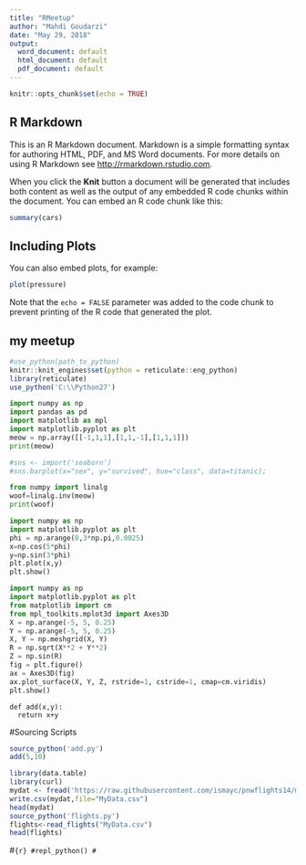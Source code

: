 ---
title: "RMeetup"
author: "Mahdi Goudarzi"
date: "May 29, 2018"
output:
  word_document: default
  html_document: default
  pdf_document: default
---

```{r setup, include=FALSE}
knitr::opts_chunk$set(echo = TRUE)
```

## R Markdown

This is an R Markdown document. Markdown is a simple formatting syntax for authoring HTML, PDF, and MS Word documents. For more details on using R Markdown see <http://rmarkdown.rstudio.com>.

When you click the **Knit** button a document will be generated that includes both content as well as the output of any embedded R code chunks within the document. You can embed an R code chunk like this:

```{r cars}
summary(cars)
```

## Including Plots

You can also embed plots, for example:

```{r pressure, echo=TRUE}
plot(pressure)
```

Note that the `echo = FALSE` parameter was added to the code chunk to prevent printing of the R code that generated the plot.

## my meetup
```{r setup , include=TRUE}
#use_python(path_to_python)
knitr::knit_engines$set(python = reticulate::eng_python)
library(reticulate)
use_python('C:\\Python27')
```

```{python}
import numpy as np
import pandas as pd
import matplotlib as mpl
import matplotlib.pyplot as plt
meow = np.array([[-1,1,1],[1,1,-1],[1,1,1]])
print(meow)

#sns <- import('seaborn')
#sns.barplot(x="sex", y="survived", hue="class", data=titanic);
```
```{python}
from numpy import linalg
woof=linalg.inv(meow)
print(woof)
```
```{python}
import numpy as np
import matplotlib.pyplot as plt
phi = np.arange(0,3*np.pi,0.0025)
x=np.cos(5*phi)
y=np.sin(3*phi)
plt.plot(x,y)
plt.show()
```
```{python}
import numpy as np
import matplotlib.pyplot as plt
from matplotlib import cm
from mpl_toolkits.mplot3d import Axes3D
X = np.arange(-5, 5, 0.25)
Y = np.arange(-5, 5, 0.25)
X, Y = np.meshgrid(X, Y)
R = np.sqrt(X**2 + Y**2)
Z = np.sin(R)
fig = plt.figure()
ax = Axes3D(fig)
ax.plot_surface(X, Y, Z, rstride=1, cstride=1, cmap=cm.viridis)
plt.show()
```
```{pyhton}
def add(x,y):
  return x+y
```
#Sourcing Scripts
```{r}
source_python('add.py')
add(5,10)
```

```{r}
library(data.table)
library(curl)
mydat <- fread('https://raw.githubusercontent.com/ismayc/pnwflights14/master/data/flights.csv')
write.csv(mydat,file="MyData.csv")
head(mydat)
source_python('flights.py')
flights<-read_flights("MyData.csv")
head(flights)
```

#```{r}
#repl_python()
#```
